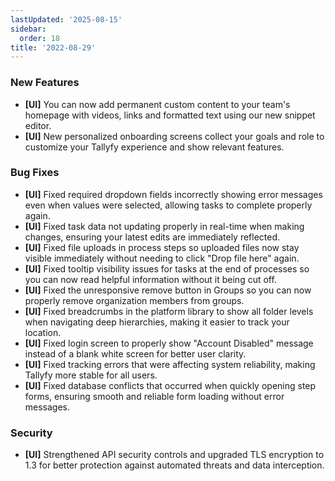 ```yaml
---
lastUpdated: '2025-08-15'
sidebar:
  order: 18
title: '2022-08-29'
---
```


### New Features

- **[UI]** You can now add permanent custom content to your team's homepage with videos, links and formatted text using our new snippet editor.
- **[UI]** New personalized onboarding screens collect your goals and role to customize your Tallyfy experience and show relevant features.

### Bug Fixes

- **[UI]** Fixed required dropdown fields incorrectly showing error messages even when values were selected, allowing tasks to complete properly again.
- **[UI]** Fixed task data not updating properly in real-time when making changes, ensuring your latest edits are immediately reflected.
- **[UI]** Fixed file uploads in process steps so uploaded files now stay visible immediately without needing to click "Drop file here" again.
- **[UI]** Fixed tooltip visibility issues for tasks at the end of processes so you can now read helpful information without it being cut off.
- **[UI]** Fixed the unresponsive remove button in Groups so you can now properly remove organization members from groups.
- **[UI]** Fixed breadcrumbs in the platform library to show all folder levels when navigating deep hierarchies, making it easier to track your location.
- **[UI]** Fixed login screen to properly show "Account Disabled" message instead of a blank white screen for better user clarity.
- **[UI]** Fixed tracking errors that were affecting system reliability, making Tallyfy more stable for all users.
- **[UI]** Fixed database conflicts that occurred when quickly opening step forms, ensuring smooth and reliable form loading without error messages.

### Security

- **[UI]** Strengthened API security controls and upgraded TLS encryption to 1.3 for better protection against automated threats and data interception.